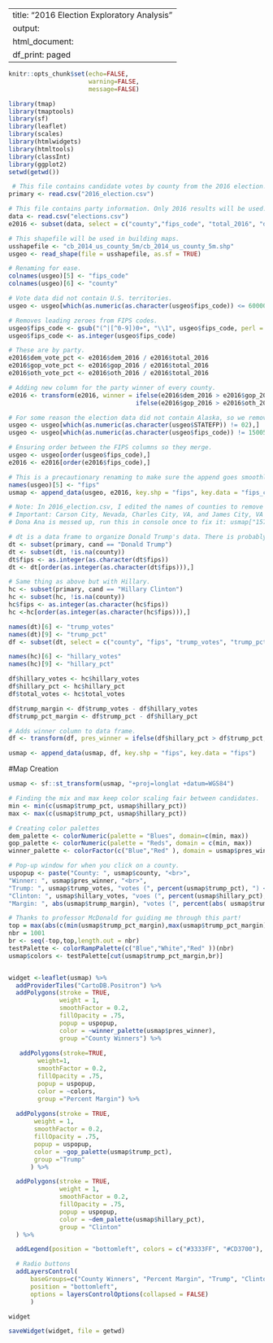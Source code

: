 
---
title: "2016 Election Exploratory Analysis"
output:
  html_document:
    df_print: paged
---
```r
knitr::opts_chunk$set(echo=FALSE,
                      warning=FALSE,
                      message=FALSE)
```

```r
library(tmap)
library(tmaptools)
library(sf)
library(leaflet)
library(scales)
library(htmlwidgets)
library(htmltools)
library(classInt)
library(ggplot2)
setwd(getwd())
```


```r
 # This file contains candidate votes by county from the 2016 election.
primary <- read.csv("2016_election.csv")

# This file contains party information. Only 2016 results will be used. 
data <- read.csv("elections.csv") 
e2016 <- subset(data, select = c("county","fips_code", "total_2016", "dem_2016", "gop_2016", "oth_2016"))

# This shapefile will be used in building maps. 
usshapefile <- "cb_2014_us_county_5m/cb_2014_us_county_5m.shp" 
usgeo <- read_shape(file = usshapefile, as.sf = TRUE)
```

```r
# Renaming for ease.
colnames(usgeo)[5] <- "fips_code" 
colnames(usgeo)[6] <- "county" 

# Vote data did not contain U.S. territories.
usgeo <- usgeo[which(as.numeric(as.character(usgeo$fips_code)) <= 60000),] 

# Removes leading zeroes from FIPS codes. 
usgeo$fips_code <- gsub("(^|[^0-9])0+", "\\1", usgeo$fips_code, perl = TRUE) 
usgeo$fips_code <- as.integer(usgeo$fips_code) 

# These are by party.
e2016$dem_vote_pct <- e2016$dem_2016 / e2016$total_2016
e2016$gop_vote_pct <- e2016$gop_2016 / e2016$total_2016
e2016$oth_vote_pct <- e2016$oth_2016 / e2016$total_2016

# Adding new column for the party winner of every county. 
e2016 <- transform(e2016, winner = ifelse(e2016$dem_2016 > e2016$gop_2016 & e2016$dem_2016 > e2016$oth_2016, "Dem",
                                   ifelse(e2016$gop_2016 > e2016$oth_2016 & e2016$gop_2016 > e2016$dem_2016, "GOP", "Other"))) 

# For some reason the election data did not contain Alaska, so we remove it (Alaska FIPS start with 2).
usgeo <- usgeo[which(as.numeric(as.character(usgeo$STATEFP)) != 02),]
usgeo <- usgeo[which(as.numeric(as.character(usgeo$fips_code)) != 15005),]

# Ensuring order between the FIPS columns so they merge.
usgeo <- usgeo[order(usgeo$fips_code),]
e2016 <- e2016[order(e2016$fips_code),]

# This is a precautionary renaming to make sure the append goes smoothly.
names(usgeo)[5] <- "fips"
usmap <- append_data(usgeo, e2016, key.shp = "fips", key.data = "fips_code")
```


```r
# Note: In 2016_election.csv, I edited the names of counties to remove "county" from the end of every county. I also removed "parish" and "city."
# Important: Carson City, Nevada, Charles City, VA, and James City, VA all need to keep "city"" in their name.
# Dona Ana is messed up, run this in console once to fix it: usmap["1576", "county"] = "Dona Ana"

# dt is a data frame to organize Donald Trump's data. There is probably a cleaner way to do this. Will come back later.
dt <- subset(primary, cand == "Donald Trump")
dt <- subset(dt, !is.na(county))
dt$fips <- as.integer(as.character(dt$fips))
dt <- dt[order(as.integer(as.character(dt$fips))),]

# Same thing as above but with Hillary.
hc <- subset(primary, cand == "Hillary Clinton")
hc <- subset(hc, !is.na(county))
hc$fips <- as.integer(as.character(hc$fips))
hc <-hc[order(as.integer(as.character(hc$fips))),]

names(dt)[6] <- "trump_votes"
names(dt)[9] <- "trump_pct"
df <- subset(dt, select = c("county", "fips", "trump_votes", "trump_pct"))

names(hc)[6] <- "hillary_votes"
names(hc)[9] <- "hillary_pct"

df$hillary_votes <- hc$hillary_votes
df$hillary_pct <- hc$hillary_pct
df$total_votes <- hc$total_votes

df$trump_margin <- df$trump_votes - df$hillary_votes
df$trump_pct_margin <- df$trump_pct - df$hillary_pct

# Adds winner column to data frame.
df <- transform(df, pres_winner = ifelse(df$hillary_pct > df$trump_pct, "Clinton", "Trump"))

usmap <- append_data(usmap, df, key.shp = "fips", key.data = "fips")
```

#Map Creation
```r
usmap <- sf::st_transform(usmap, "+proj=longlat +datum=WGS84")

# Finding the mix and max keep color scaling fair between candidates.
min <- min(c(usmap$trump_pct, usmap$hillary_pct))
max <- max(c(usmap$trump_pct, usmap$hillary_pct))

# Creating color palettes
dem_palette <- colorNumeric(palette = "Blues", domain=c(min, max))
gop_palette <- colorNumeric(palette = "Reds", domain = c(min, max))
winner_palette <- colorFactor(c("Blue","Red" ), domain = usmap$pres_winner)

# Pop-up window for when you click on a county.
uspopup <- paste("County: ", usmap$county, "<br>",
"Winner: ", usmap$pres_winner, "<br>",
"Trump: ", usmap$trump_votes, "votes (", percent(usmap$trump_pct), ") <br>",
"Clinton: ", usmap$hillary_votes, "voes (", percent(usmap$hillary_pct), ") <br>",
"Margin: ", abs(usmap$trump_margin), "votes (", percent(abs( usmap$trump_pct_margin)), ")")

# Thanks to professor McDonald for guiding me through this part!
top = max(abs(c(min(usmap$trump_pct_margin),max(usmap$trump_pct_margin))))
nbr = 1001
br <- seq(-top,top,length.out = nbr)
testPalette <- colorRampPalette(c("Blue","White","Red" ))(nbr)
usmap$colors <- testPalette[cut(usmap$trump_pct_margin,br)]


widget <-leaflet(usmap) %>%
  addProviderTiles("CartoDB.Positron") %>%
  addPolygons(stroke = TRUE,
              weight = 1,
              smoothFactor = 0.2,
              fillOpacity = .75,
              popup = uspopup,
              color = ~winner_palette(usmap$pres_winner),
              group ="County Winners") %>%
  
   addPolygons(stroke=TRUE,
        weight=1,
        smoothFactor = 0.2,
        fillOpacity = .75,
        popup = uspopup,
        color = ~colors,
        group ="Percent Margin") %>%
  
  addPolygons(stroke = TRUE,
       weight = 1,
       smoothFactor = 0.2, 
       fillOpacity = .75, 
       popup = uspopup, 
       color = ~gop_palette(usmap$trump_pct),
       group ="Trump"
      ) %>%

  addPolygons(stroke = TRUE,
              weight = 1,
              smoothFactor = 0.2, 
              fillOpacity = .75, 
              popup = uspopup, 
              color = ~dem_palette(usmap$hillary_pct),
              group = "Clinton"
  ) %>%

  addLegend(position = "bottomleft", colors = c("#3333FF", "#CD3700"), labels = c("Clinton", "Trump")) %>%

  # Radio buttons
  addLayersControl(
      baseGroups=c("County Winners", "Percent Margin", "Trump", "Clinton"),
      position = "bottomleft",
      options = layersControlOptions(collapsed = FALSE)
      )

widget

saveWidget(widget, file = getwd)
```